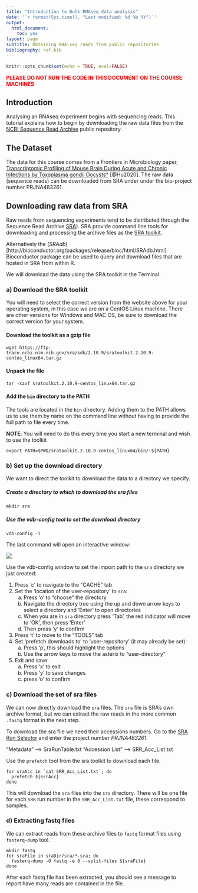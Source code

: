 ```yaml
---
title: "Introduction to Bulk RNAseq data analysis"
date: '`r format(Sys.time(), "Last modified: %d %b %Y")`'
output:
  html_document:
    toc: yes
layout: page
subtitle: Obtaining RNA-seq reads from public repositories
bibliography: ref.bib
---
```


```r
knitr::opts_chunk$set(echo = TRUE, eval=FALSE)
```

<p style="color:red">**PLEASE DO NOT RUN THE CODE IN THIS DOCUMENT ON THE COURSE MACHINES**</p>

## Introduction

Analysing an RNAseq experiment begins with sequencing reads. This tutorial 
explains how to begin by downloading the raw data files from the [NCBI 
Sequence Read Archive](https://trace.ncbi.nlm.nih.gov/Traces/sra/) public 
repository.

## The Dataset

The data for this course comes from a Frontiers in Microbiology paper, [Transcriptomic 
Profiling of Mouse Brain During Acute and Chronic Infections by Toxoplasma gondii
Oocysts*](https://www.frontiersin.org/articles/10.3389/fmicb.2020.570903/full) 
[@Hu2020]. 
The raw data (sequence reads) can be downloaded from SRA under under the 
bio-project number PRJNA483261.

## Downloading     raw data from SRA

Raw reads from sequencing experiments tend to be distributed through the
Sequence Read Archive [SRA](https://trace.ncbi.nlm.nih.gov/Traces/sra/)). SRA
provide command line tools for downloading and processing the archive files as
the [SRA
toolkit](https://trace.ncbi.nlm.nih.gov/Traces/sra/sra.cgi?view=software).

Alternatively the 
(*SRAdb*)[http://bioconductor.org/packages/release/bioc/html/SRAdb.html] 
Bioconductor package can be used to query and download files that are hosted in 
SRA from within R. 

We will download the data using the SRA toolkit in the Terminal.

### a) Download the SRA toolkit

You will need to select the correct version from the website above for your
operating system, in this case we are on a CentOS Linux machine. There are other
versions for Windows and MAC OS, be sure to download the correct version for 
your system.

#### Download the toolkit as a gzip file

```
wget https://ftp-trace.ncbi.nlm.nih.gov/sra/sdk/2.10.9/sratoolkit.2.10.9-centos_linux64.tar.gz
```

#### Unpack the file

```
tar -xzvf sratoolkit.2.10.9-centos_linux64.tar.gz
```

#### Add the `bin` directory to the PATH

The tools are located in the `bin` directory. Adding them to the PATH allows us
to use them by name on the command line without having to provide the full path
to file every time.

**NOTE**: You will need to do this every time you start a new terminal and wish 
to use the toolkit

```
export PATH=$PWD/sratoolkit.2.10.9-centos_linux64/bin/:${PATH}
```

### b) Set up the download directory

We want to direct the toolkit to download the data to a directory we specify.

##### Create a directory to which to download the sra files

```
mkdir sra
```

##### Use the vdb-config tool to set the download directory

```
vdb-config -i 
```

The last command will open an interactive window:

![](images/vdb-config.1.png)

Use the vdb-config window to set the import path to the `sra` directory we just 
created:

1. Press 'c' to navigate to the "CACHE" tab
2. Set the 'location of the user-repository' to `sra`:
    a) Press 'o' to "choose" the directory
    b) Navigate the directory tree using the up and down arrow keys to select a 
    directory and 'Enter' to open directories
    c) When you are in `sra` directory press 'Tab', the red indicator will move 
       to 'OK', then press 'Enter'
    d) Then press 'y' to confirm
3. Press 't' to move to the "TOOLS" tab
4. Set 'prefetch downloads to' to 'user-repository' (it may already be set):
    a) Press 'p', this should highlight the options
    b) Use the arrow keys to move the asterix to "user-directory"
5. Exit and save:
    a) Press 'x' to exit
    b) Press 'y' to save changes
    c) press 'o' to confirm

### c) Download the set of sra files

We can now directly download the `sra` files. The `sra` file is SRA's own
archive format, but we can extract the raw reads in the more common `.fastq`
format in the next step.

To download the sra file we need their accessions numbers. Go to the 
[SRA Run Selector](https://trace.ncbi.nlm.nih.gov/Traces/study/?go=home) and
enter the project number *PRJNA483261*. 

"Metadata" --> SraRunTable.txt
"Accession List" --> SRR_Acc_List.txt

Use the `prefetch` tool from the sra toolkit to download each file.

```
for sraAcc in `cat SRR_Acc_List.txt`; do
  prefetch ${srrAcc}  
done
```

This will download the `sra` files into the `sra` directory. There will be one
file for each `SRR` run number in the `SRR_Acc_List.txt` file, these correspond
to samples.

### d) Extracting fastq files

We can extract reads from these archive files to `fastq` format files using 
`fasterq-dump` tool.

```
mkdir fastq
for sraFile in sraDir/sra/*.sra; do
  fasterq-dump -O fastq -e 8 --split-files ${sraFile}
done
```

After each fastq file has been extracted, you should see a message to report
have many reads are contained in the file.
